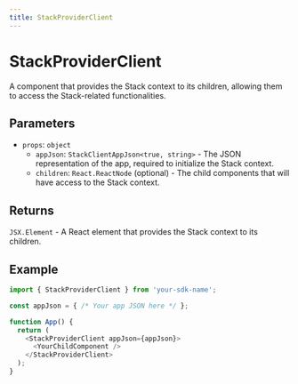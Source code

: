 ```yaml
---
title: StackProviderClient
---
```


# StackProviderClient

A component that provides the Stack context to its children, allowing them to access the Stack-related functionalities.

## Parameters

- `props`: `object`
  - `appJson`: `StackClientAppJson<true, string>` - The JSON representation of the app, required to initialize the Stack context.
  - `children`: `React.ReactNode` (optional) - The child components that will have access to the Stack context.

## Returns

`JSX.Element` - A React element that provides the Stack context to its children.

## Example

```typescript
import { StackProviderClient } from 'your-sdk-name';

const appJson = { /* Your app JSON here */ };

function App() {
  return (
    <StackProviderClient appJson={appJson}>
      <YourChildComponent />
    </StackProviderClient>
  );
}
```